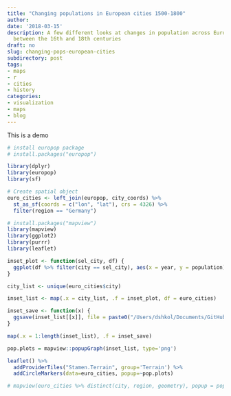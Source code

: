 ```yaml
---
title: "Changing populations in European cities 1500-1800"
author:
date: '2018-03-15'
description: A few different looks at changes in population across European cities
  between the 16th and 18th centuries
draft: no
slug: changing-pops-european-cities
subdirectory: post
tags:
- maps
- r
- cities
- history
categories:
- visualization
- maps
- blog
---
```


This is a demo

```r
# install europop package
# install.packages("europop")

library(dplyr)
library(europop)
library(sf)

# Create spatial object
euro_cities <- left_join(europop, city_coords) %>% 
  st_as_sf(coords = c("lon", "lat"), crs = 4326) %>% 
  filter(region == "Germany")

# install.packages("mapview")
library(mapview)
library(ggplot2)
library(purrr)
library(leaflet)

inset_plot <- function(sel_city, df) {
  ggplot(df %>% filter(city == sel_city), aes(x = year, y = population)) + geom_line() + labs(title = sel_city, x = "", y = "", theme_minimal())
}

city_list <- unique(euro_cities$city)

inset_list <- map(.x = city_list, .f = inset_plot, df = euro_cities)

inset_save <- function(x) {
  ggsave(inset_list[[x]], file = paste0("/Users/dshkol/Documents/GitHub/scratchpad/static/post/popup_graphs/tmp_",x,".png"))
}

map(.x = 1:length(inset_list), .f = inset_save)

pop.plots = mapview::popupGraph(inset_list, type='png')

leaflet() %>%
  addProviderTiles("Stamen.Terrain", group='Terrain') %>%
  addCircleMarkers(data=euro_cities, popup=~pop.plots)

# mapview(euro_cities %>% distinct(city, region, geometry), popup = popupGraph(inset_list, type = "png"))

```
